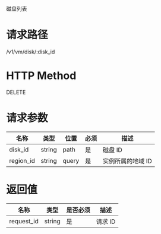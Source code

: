 磁盘列表

# 请求路径
/v1/vm/disk/:disk_id

# HTTP Method
DELETE

# 请求参数
名称 | 类型 | 位置 | 必须 | 描述
----- | ----- | ----- | ----- | -----
disk_id     | string | path  | 是 | 磁盘 ID
region_id   | string | query | 是 | 实例所属的地域 ID



# 返回值
| 名称 | 类型 | 是否必须 | 描述 |
| ----- | ----- | ----- | ----- |
| request_id | string | 是 | 请求 ID
